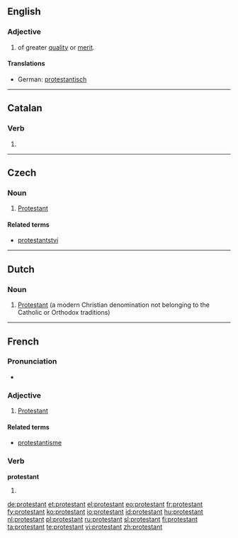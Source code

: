 {{also|Protestant}}
==English==

===Adjective===
{{en-adj}}

# {{rfv-sense}} of greater [[quality]] or [[merit]].
#: {{usex|a '''protestant''' effort}}
#: {{usex|'''protestant''' work ethic}}

====Translations====
{{trans-top|protestant}}
* German: [[protestantisch]]
{{trans-mid}}
{{trans-bottom}}

----

==Catalan==

===Verb===
{{infl|ca|verb form}}

# {{ca-verb form of|t=pres|m=ptc|protestar}}

----

==Czech==

===Noun===
{{cs-noun|g=m}}

# [[Protestant]] {{gloss|person}}

====Related terms====
* [[protestantství]] {{n}}

----

==Dutch==
{{wikipedia|lang=nl}}

===Noun===
{{infl|nl|noun|g=m}}

# [[Protestant]] (a modern Christian denomination not belonging to the Catholic or Orthodox traditions)

{{tbot entry|Dutch|Protestant|2009|July|nl}}

----

==French==

===Pronunciation===
* {{audio|Fr-protestant.ogg|Audio}}

===Adjective===
{{fr-adj}}

# [[Protestant]]

====Related terms====
* [[protestantisme]]

===Verb===
'''protestant'''

# {{present participle of|protester|lang=fr}}

[[de:protestant]]
[[et:protestant]]
[[el:protestant]]
[[eo:protestant]]
[[fr:protestant]]
[[fy:protestant]]
[[ko:protestant]]
[[io:protestant]]
[[id:protestant]]
[[hu:protestant]]
[[nl:protestant]]
[[pl:protestant]]
[[ru:protestant]]
[[sl:protestant]]
[[fi:protestant]]
[[ta:protestant]]
[[te:protestant]]
[[vi:protestant]]
[[zh:protestant]]